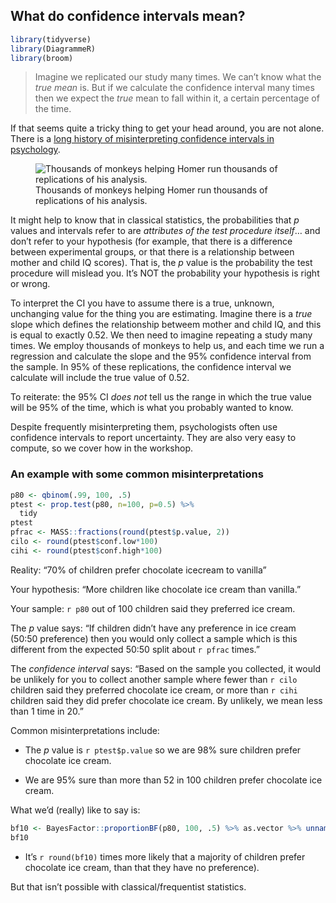 ## What do confidence intervals mean? {#confidence-intervals-explanation}

```r
library(tidyverse)
library(DiagrammeR)
library(broom)
```

> Imagine we replicated our study many times. We can't know what the *true mean* is. But if we calculate the confidence interval many times then we expect the *true* mean to fall within it, a certain percentage of the time.

If that seems quite a tricky thing to get your head around, you are not alone. There is a [long history of misinterpreting confidence intervals in psychology](http://www.ejwagenmakers.com/inpress/HoekstraEtAlPBR.pdf).

![Thousands of monkeys helping Homer run thousands of replications of his analysis.](images/monkeys.jpg)

It might help to know that in classical statistics, the probabilities that *p* values and intervals refer to are *attributes of the test procedure itself*... and don't refer to your hypothesis (for example, that there is a difference between experimental groups, or that there is a relationship between mother and child IQ scores). That is, the *p* value is the probability the test procedure will mislead you. It's NOT the probability your hypothesis is right or wrong.

To interpret the CI you have to assume there is a true, unknown, unchanging value for the thing you are estimating. Imagine there is a *true* slope which defines the relationship betweem mother and child IQ, and this is equal to exactly 0.52. We then need to imagine repeating a study many times. We employ thousands of monkeys to help us, and each time we run a regression and calculate the slope and the 95% confidence interval from the sample.  In 95% of these replications, the confidence interval we calculate will include the true value of 0.52.

To reiterate: the 95% CI *does not* tell us the range in which the true value will be 95% of the time, which is what you probably wanted to know.

Despite frequently misinterpreting them, psychologists often use confidence intervals to report uncertainty. They are also very easy to compute, so we cover how in the workshop.


### An example with some common misinterpretations

```r
p80 <- qbinom(.99, 100, .5)
ptest <- prop.test(p80, n=100, p=0.5) %>%
  tidy
ptest
pfrac <- MASS::fractions(round(ptest$p.value, 2))
cilo <- round(ptest$conf.low*100)
cihi <- round(ptest$conf.high*100)
```

Reality: "70% of children prefer chocolate icecream to vanilla"

Your hypothesis: "More children like chocolate ice cream than vanilla."

Your sample: `r p80` out of 100 children said they preferred ice cream.

The *p* value says: "If children didn't have any preference in ice cream (50:50 preference) then you would only collect a sample which is this different from the expected 50:50 split about `r pfrac` times."

The *confidence interval* says: "Based on the sample you collected, it would be unlikely for you to collect another sample where fewer than `r cilo` children said they preferred chocolate ice cream, or more than `r cihi` children said they did prefer chocolate ice cream. By unlikely, we mean less than 1 time in 20."


Common misinterpretations include:

- The *p* value is `r ptest$p.value` so we are 98% sure children prefer chocolate ice cream.

- We are 95% sure than more than 52 in 100 children prefer chocolate ice cream.


What we'd (really) like to say is:

```r
bf10 <- BayesFactor::proportionBF(p80, 100, .5) %>% as.vector %>% unname(.)
bf10
```

- It's `r round(bf10)` times more likely that a majority of children prefer chocolate ice cream, than that they have no preference).

But that isn't possible with classical/frequentist statistics.
